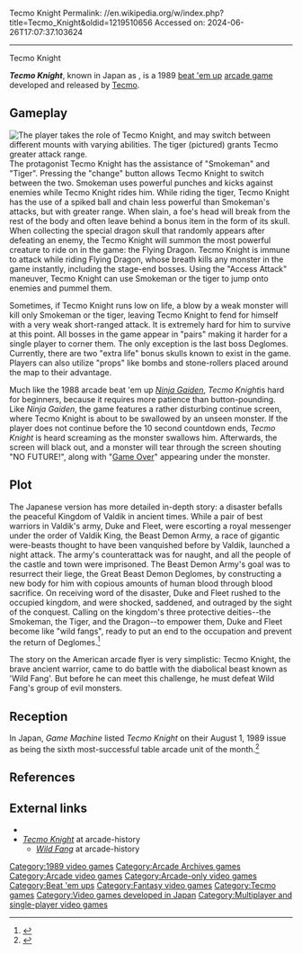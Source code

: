 Tecmo Knight
Permalink: //en.wikipedia.org/w/index.php?title=Tecmo_Knight&oldid=1219510656
Accessed on: 2024-06-26T17:07:37.103624



------
Tecmo Knight
{{Infobox video game
|title= Tecmo Knight
|image= [[File:TecmoKnight arcadeflyer.png|256px|U.S. arcade flyer of ''Tecmo Knight''.]]
|caption= U.S. arcade flyer 
|developer= [[Tecmo]]
|publisher= Tecmo
|director= H. Iijima
|composer = Mikio Saito<br>Mayuko Okamura
|released= [[1989 in video gaming|1989]]
|genre= [[Beat 'em up]]
|modes= [[Single-player]], [[Multiplayer video game|multiplayer]]
|platforms= [[Arcade game|Arcade]]
}}

'''''Tecmo Knight''''', known in Japan as {{nihongo|'''''Wild Fang'''''|ワイルドファング}}, is a 1989 [[beat 'em up]] [[arcade game]] developed and released by [[Tecmo]].

==Gameplay==
[[File:Tecmo_Knight_Gameplay_Screenshot.png|thumb|left|The player takes the role of Tecmo Knight, and may switch between different mounts with varying abilities. The tiger (pictured) grants Tecmo greater attack range.]]
The protagonist Tecmo Knight has the assistance of "Smokeman" and "Tiger". Pressing the "change" button allows Tecmo Knight to switch between the two. Smokeman uses powerful punches and kicks against enemies while Tecmo Knight rides him. While riding the tiger, Tecmo Knight has the use of a spiked ball and chain less powerful than Smokeman's attacks, but with greater range. When slain, a foe's head will break from the rest of the body and often leave behind a bonus item in the form of its skull. When collecting the special dragon skull that randomly appears after defeating an enemy, the Tecmo Knight will summon the most powerful creature to ride on in the game: the Flying Dragon. Tecmo Knight is immune to attack while riding Flying Dragon, whose breath kills any monster in the game instantly, including the stage-end bosses. Using the "Access Attack" maneuver, Tecmo Knight can use Smokeman or the tiger to jump onto enemies and pummel them.

Sometimes, if Tecmo Knight runs low on life, a blow by a weak monster will kill only Smokeman or the tiger, leaving Tecmo Knight to fend for himself with a very weak short-ranged attack. It is extremely hard for him to survive at this point. All bosses in the game appear in "pairs" making it harder for a single player to corner them. The only exception is the last boss Deglomes. Currently, there are two "extra life" bonus skulls known to exist in the game. Players can also utilize "props" like bombs and stone-rollers placed around the map to their advantage.

Much like the 1988 arcade beat 'em up ''[[Ninja Gaiden (arcade)|Ninja Gaiden]]'', ''Tecmo Knight ''is hard for beginners, because it requires more patience than button-pounding. Like ''Ninja Gaiden'', the game features a rather disturbing continue screen, where Tecmo Knight is about to be swallowed by an unseen monster. If the player does not continue before the 10 second countdown ends, ''Tecmo Knight'' is heard screaming as the monster swallows him. Afterwards, the screen will black out, and a monster will tear through the screen shouting "NO FUTURE!", along with "[[Game Over]]" appearing under the monster.

==Plot==
The Japanese version has more detailed in-depth story: a disaster befalls the peaceful Kingdom of Valdik in ancient times. While a pair of best warriors in Valdik's army, Duke and Fleet, were escorting a royal messenger under the order of Valdik King, the Beast Demon Army, a race of gigantic were-beasts thought to have been vanquished before by Valdik, launched a night attack. The army's counterattack was for naught, and all the people of the castle and town were imprisoned. The Beast Demon Army's goal was to resurrect their liege, the Great Beast Demon Deglomes, by constructing a new body for him with copious amounts of human blood through blood sacrifice. On receiving word of the disaster, Duke and Fleet rushed to the occupied kingdom, and were shocked, saddened, and outraged by the sight of the conquest. Calling on the kingdom's three protective deities--the Smokeman, the Tiger, and the Dragon--to empower them, Duke and Fleet become like "wild fangs", ready to put an end to the occupation and prevent the return of Deglomes.<ref>{{cite web |title=Retro Game Museum |url=http://arcadefan.web.fc2.com/wildfang.html |access-date=23 March 2022}}</ref>

The story on the American arcade flyer is very simplistic: Tecmo Knight, the brave ancient warrior, came to do battle with the diabolical beast known as 'Wild Fang'. But before he can meet this challenge, he must defeat Wild Fang's group of evil monsters.

==Reception==
In Japan, ''Game Machine'' listed ''Tecmo Knight'' on their August 1, 1989 issue as being the sixth most-successful table arcade unit of the month.<ref>{{cite magazine|title=Game Machine's Best Hit Games 25 - テーブル型TVゲーム機 (Table Videos)|magazine=[[:ja:ゲームマシン|Game Machine]]|issue=361|publisher=[[:ja:アミューズメント通信社|Amusement Press, Inc.]]|date=1 August 1989|page=21|lang=ja}}</ref>

==References==
{{reflist}}

==External links==
*{{KLOV game|id=10046}}
*''[http://www.arcade-history.com/?n=tecmo-knight&page=detail&id=2846 Tecmo Knight]'' at arcade-history
**''[http://www.arcade-history.com/?n=wild-fang&page=detail&id=3163 Wild Fang]'' at arcade-history

[[Category:1989 video games]]
[[Category:Arcade Archives games]]
[[Category:Arcade video games]]
[[Category:Arcade-only video games]]
[[Category:Beat 'em ups]]
[[Category:Fantasy video games]]
[[Category:Tecmo games]]
[[Category:Video games developed in Japan]]
[[Category:Multiplayer and single-player video games]]


{{beatemup-videogame-stub}}